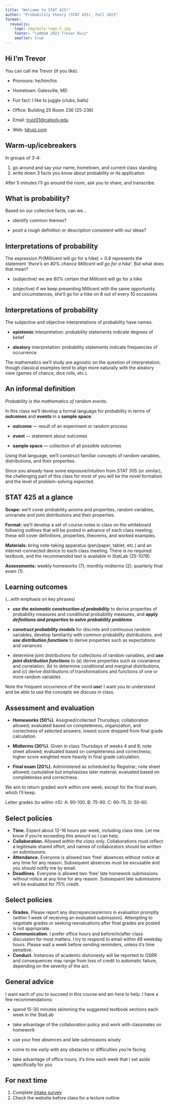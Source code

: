 ```yaml
---
title: "Welcome to STAT 425!"
author: "Probability theory (STAT 425), Fall 2023"
format: 
  revealjs:
    logo: img/poly-logo-2.jpg
    footer: "\u00a9 2023 Trevor Ruiz"
    smaller: true
---
```


## Hi I'm Trevor

You can call me Trevor (if you like).

-   Pronouns: he/him/his

-   Hometown: Galesville, MD

-   Fun fact: I like to juggle (clubs, balls)

-   Office: Building 25 Room 236 (25-236)

-   Email: [truiz01\@calpoly.edu](mailto:truiz01@calpoly.edu)

-   Web: [tdruiz.com](https://tdruiz.com)

## Warm-up/icebreakers

In groups of 3-4:

1.  go around and say your name, hometown, and current class standing
2.  write down 3 facts you know about probability or its application

After 5 minutes I'll go around the room, ask you to share, and transcribe.

## What is probability?

Based on our collective facts, can we...

-   identify common themes?

-   posit a rough definition or description consistent with our ideas?

## Interpretations of probability

The expression $Pr(\text{Millicent will go for a hike}) = 0.8$ represents the statement *'there's an 80% chance Millicent will go for a hike'.* But what does that mean?

-   (subjective) we are 80% certain that Millicent will go for a hike

-   (objective) if we keep presenting Millicent with the same opportunity and circumstances, she'll go for a hike on 8 out of every 10 occasions

## Interpretations of probability

The subjective and objective interpretations of probability have names.

-   **epistemic** interpretation: probability statements indicate degrees of belief

-   **aleatory** interpretation: probability statements indicate frequencies of occurrence

The mathematics we'll study are agnostic on the question of interpretation, though classical examples tend to align more naturally with the aleatory view (games of chance, dice rolls, etc.).

## An informal definition

*Probability is the mathematics of random events.*

In this class we'll develop a formal language for probability in terms of **outcomes** and **events** in a **sample space**:

-   **outcome** --- result of an experiment or random process

-   **event** --- statement about outcomes

-   **sample space** --- collection of all possible outcomes

Using that language, we'll construct familiar concepts of random variables, distributions, and their properties.

Since you already have some exposure/intuition from STAT 305 (or similar), the challenging part of this class for most of you will be the novel formalism and the level of problem-solving expected.

## STAT 425 at a glance

**Scope:** we'll cover probability axioms and properties, random variables, univariate and joint distributions and their properties.

**Format:** we'll develop a set of course notes in class on the whiteboard following outlines that will be posted in advance of each class meeting; these will cover definitions, properties, theorems, and worked examples.

**Materials:** bring note-taking apparatus (pen/paper, tablet, etc.) and an internet-connected device to each class meeting. There is no required textbook, and the recommended text is available in StatLab (25-107B).

**Assessments:** weekly homeworks (7); monthly midterms (2); quarterly final exam (1).

## Learning outcomes

(...with emphasis on key phrases)

-   ***use the axiomatic construction of probability*** to derive properties of probability measures and conditional probability measures, and ***apply definitions and properties to solve probability problems*** <!-- CLO 1, 3; EO a -->

-   ***construct probability models*** for discrete and continuous random variables, develop familiarity with common probability distributions, and ***use distribution functions*** to derive properties such as expectations and variances <!-- CLO 2, 4, 5; EO b, c, e -->

-   determine joint distributions for collections of random variables, and ***use joint distribution functions*** to (a) derive properties such as covariance and correlation, (b) to determine conditional and marginal distributions, and (c) derive distributions of transformations and functions of one or more random variables <!-- CLO 6, 7; EO d, f -->

Note the frequent occurrence of the word ***use***! I want you to understand and be able to use the concepts we discuss in class.

## Assessment and evaluation

-   **Homeworks (50%).** Assigned/collected Thursdays; collaboration allowed; evaluated based on completeness, organization, and correctness of selected answers; lowest score dropped from final grade calculation.

-   **Midterms (30%).** Given in class Thursdays of weeks 4 and 8; note sheet allowed; evaluated based on completeness and correctness; higher score weighted more heavily in final grade calculation.

-   **Final exam (20%).** Administered as scheduled by Registrar; note sheet allowed; cumulative but emphasizes later material; evaluated based on completeness and correctness.

We aim to return graded work within one week, except for the final exam, which I'll keep.

Letter grades (to within $\pm 5$): A: 90-100. B: 75-90. C: 60-75. D: 50-60.

## Select policies {.scrollable}

-   **Time.** Expect about 12-16 hours per week, including class time. Let me know if you're exceeding this amount so I can help.
-   **Collaboration.** Allowed *within the class* only. Collaborations must reflect a legitimate shared effort, and names of collaborators should be written on submissions.
-   **Attendance.** Everyone is allowed two 'free' absences without notice at any time for any reason. Subsequent absences must be excusable and you should notify me by email.
-   **Deadlines.** Everyone is allowed two 'free' late homework submissions without notice at any time for any reason. Subsequent late submissions will be evaluated for 75% credit.

## Select policies

-   **Grades.** Please report any discrepancies/errors in evaluation promptly (within 1 week of receiving an evaluated submission). Attempting to negotiate grades or seeking reevaluations after final grades are posted is not appropriate.
-   **Communication.** I prefer office hours and before/in/after class discussion for most matters. I try to respond to email within 48 weekday hours. Please wait a week before sending reminders, unless it's time sensitive.
-   **Conduct.** Instances of academic dishonesty will be reported to OSRR and consequences may range from loss of credit to automatic failure, depending on the severity of the act.

## General advice

I want each of you to succeed in this course and am here to help. I have a few recommendations:

-   spend 15-30 minutes skimming the suggested textbook sections each week in the StatLab

-   take advantage of the collaboration policy and work with classmates on homework

-   use your free absences and late submissions wisely

-   come to me *early* with any obstacles or difficulties you're facing

-   take advantage of office hours; it's time each week that I set aside specifically for you

## For next time

1.  Complete [intake survey](https://forms.gle/uWWTaZrVvL7jykz86)
2.  Check the website before class for a lecture outline
